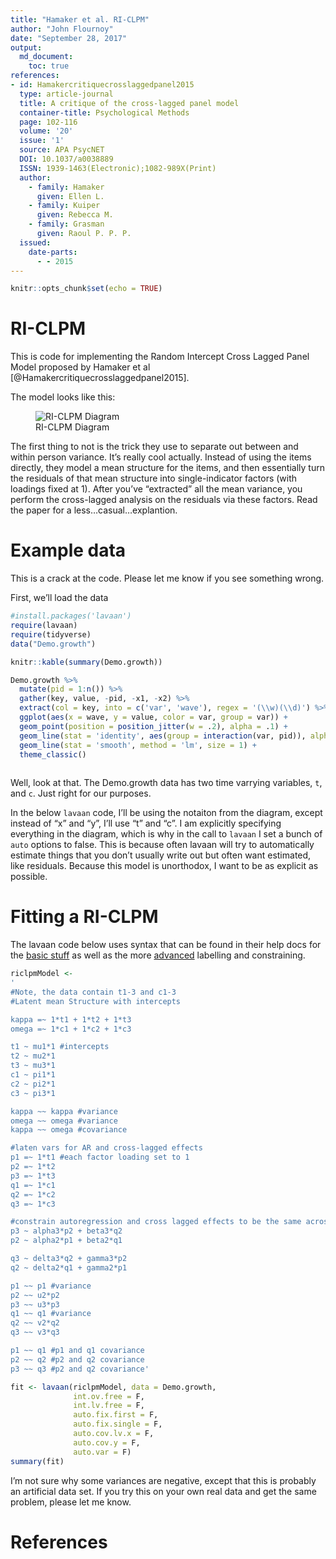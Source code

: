 ```yaml
---
title: "Hamaker et al. RI-CLPM"
author: "John Flournoy"
date: "September 28, 2017"
output: 
  md_document:
    toc: true
references:
- id: Hamakercritiquecrosslaggedpanel2015
  type: article-journal
  title: A critique of the cross-lagged panel model
  container-title: Psychological Methods
  page: 102-116
  volume: '20'
  issue: '1'
  source: APA PsycNET
  DOI: 10.1037/a0038889
  ISSN: 1939-1463(Electronic);1082-989X(Print)
  author:
    - family: Hamaker
      given: Ellen L.
    - family: Kuiper
      given: Rebecca M.
    - family: Grasman
      given: Raoul P. P. P.
  issued:
    date-parts:
      - - 2015
---
```


```r
knitr::opts_chunk$set(echo = TRUE)
```

# RI-CLPM

This is code for implementing the Random Intercept Cross Lagged Panel Model proposed by Hamaker et al [@Hamakercritiquecrosslaggedpanel2015].

The model looks like this:

![RI-CLPM Diagram](hamaker-diagram.png)


The first thing to not is the trick they use to separate out between and within person variance. It's really cool actually. Instead of using the items directly, they model a mean structure for the items, and then essentially turn the residuals of that mean structure into single-indicator factors (with loadings fixed at 1). After you've "extracted" all the mean variance, you perform the cross-lagged analysis on the residuals via these factors. Read the paper for a less...casual...explantion.

# Example data

This is a crack at the code. Please let me know if you see something wrong.

First, we'll load the data

```r
#install.packages('lavaan')
require(lavaan)
require(tidyverse)
data("Demo.growth")

knitr::kable(summary(Demo.growth))

Demo.growth %>%
  mutate(pid = 1:n()) %>%
  gather(key, value, -pid, -x1, -x2) %>%
  extract(col = key, into = c('var', 'wave'), regex = '(\\w)(\\d)') %>%
  ggplot(aes(x = wave, y = value, color = var, group = var)) +
  geom_point(position = position_jitter(w = .2), alpha = .1) +
  geom_line(stat = 'identity', aes(group = interaction(var, pid)), alpha = .04) + 
  geom_line(stat = 'smooth', method = 'lm', size = 1) + 
  theme_classic()
  
```

Well, look at that. The Demo.growth data has two time varrying variables, `t`, and `c`. Just right for our purposes.

In the below `lavaan` code, I'll be using the notaiton from the diagram, except instead of "x" and "y", I'll use "t" and "c". I am explicitly specifying everything in the diagram, which is why in the call to `lavaan` I set a bunch of `auto` options to false. This is because often lavaan will try to automatically estimate things that you don't usually write out but often want estimated, like residuals. Because this model is unorthodox, I want to be as explicit as possible.

# Fitting a RI-CLPM

The lavaan code below uses syntax that can be found in their help docs for the [basic stuff](http://lavaan.ugent.be/tutorial/syntax1.html) as well as the more [advanced](http://lavaan.ugent.be/tutorial/syntax2.html) labelling and constraining.

```r
riclpmModel <- 
'
#Note, the data contain t1-3 and c1-3
#Latent mean Structure with intercepts

kappa =~ 1*t1 + 1*t2 + 1*t3
omega =~ 1*c1 + 1*c2 + 1*c3

t1 ~ mu1*1 #intercepts
t2 ~ mu2*1
t3 ~ mu3*1
c1 ~ pi1*1
c2 ~ pi2*1
c3 ~ pi3*1

kappa ~~ kappa #variance
omega ~~ omega #variance
kappa ~~ omega #covariance

#laten vars for AR and cross-lagged effects
p1 =~ 1*t1 #each factor loading set to 1
p2 =~ 1*t2
p3 =~ 1*t3
q1 =~ 1*c1
q2 =~ 1*c2
q3 =~ 1*c3

#constrain autoregression and cross lagged effects to be the same across both lags.
p3 ~ alpha3*p2 + beta3*q2
p2 ~ alpha2*p1 + beta2*q1

q3 ~ delta3*q2 + gamma3*p2
q2 ~ delta2*q1 + gamma2*p1

p1 ~~ p1 #variance
p2 ~~ u2*p2
p3 ~~ u3*p3
q1 ~~ q1 #variance
q2 ~~ v2*q2
q3 ~~ v3*q3

p1 ~~ q1 #p1 and q1 covariance
p2 ~~ q2 #p2 and q2 covariance
p3 ~~ q3 #p2 and q2 covariance'

fit <- lavaan(riclpmModel, data = Demo.growth,
              int.ov.free = F,
              int.lv.free = F,
              auto.fix.first = F,
              auto.fix.single = F,
              auto.cov.lv.x = F,
              auto.cov.y = F,
              auto.var = F)
summary(fit)
```

I'm not sure why some variances are negative, except that this is probably an artificial data set. If you try this on your own real data and get the same problem, please let me know.

# References